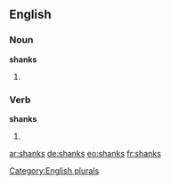 ==English==

===Noun===
'''shanks'''

# {{plural of |[[shank]]}}

===Verb===
'''shanks'''

# {{third-person singular of|shank}}

[[Category:English plurals]]

[[ar:shanks]]
[[de:shanks]]
[[eo:shanks]]
[[fr:shanks]]